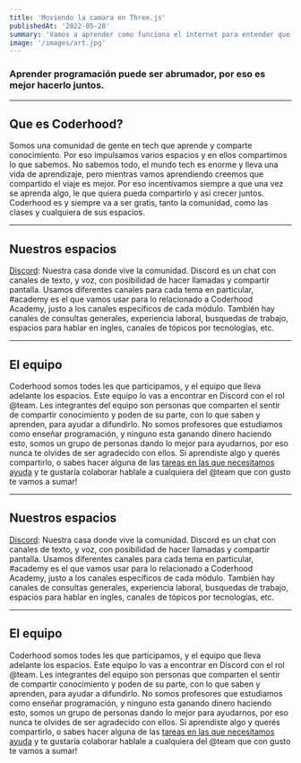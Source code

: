 ```yaml
---
title: 'Moviendo la camara en Three.js'
publishedAt: '2022-05-28'
summary: 'Vamos a aprender como funciona el internet para entender que es lo que vamos a estar aprendiendo a lo largo de este ciclo.'
image: '/images/art.jpg'
---
```


### Aprender programación puede ser abrumador, por eso es mejor hacerlo juntos.

---

## Que es Coderhood?
Somos una comunidad de gente en tech que aprende y comparte conocimiento. Por eso impulsamos varios espacios y en ellos compartimos lo que sabemos. No sabemos todo, el mundo tech es enorme y lleva una vida de aprendizaje, pero mientras vamos aprendiendo creemos que compartido el viaje es mejor. Por eso incentivamos siempre a que una vez se aprenda algo, le que quiera pueda compartirlo y asi crecer juntos. Coderhood es y siempre va a ser gratis, tanto la comunidad, como las clases y cualquiera de sus espacios.

---

## Nuestros espacios

[Discord](https://discord.gg/JJpBQYJ): Nuestra casa donde vive la comunidad. Discord es un chat con canales de texto, y voz, con posibilidad de hacer llamadas y compartir pantalla. Usamos diferentes canales para cada tema en particular, #academy es el que vamos usar para lo relacionado a Coderhood Academy, justo a los canales específicos de cada módulo. También hay canales de consultas generales, experiencia laboral, busquedas de trabajo, espacios para hablar en ingles, canales de tópicos por tecnologías, etc.

---

## El equipo
Coderhood somos todes les que participamos, y el equipo que lleva adelante los espacios. Este equipo lo vas a encontrar en Discord con el rol @team. Les integrantes del equipo son personas que comparten el sentir de compartir conocimiento y poden de su parte, con lo que saben y aprenden, para ayudar a difundirlo. No somos profesores que estudiamos como enseñar programación, y ninguno esta ganando dinero haciendo esto, somos un grupo de personas dando lo mejor para ayudarnos, por eso nunca te olvides de ser agradecido con ellos. Si aprendiste algo y querés compartirlo, o sabes hacer alguna de las [tareas en las que necesitamos ayuda](https://coderhood.dev/join-team) y te gustaría colaborar hablale a cualquiera del @team que con gusto te vamos a sumar!

---

## Nuestros espacios

[Discord](https://discord.gg/JJpBQYJ): Nuestra casa donde vive la comunidad. Discord es un chat con canales de texto, y voz, con posibilidad de hacer llamadas y compartir pantalla. Usamos diferentes canales para cada tema en particular, #academy es el que vamos usar para lo relacionado a Coderhood Academy, justo a los canales específicos de cada módulo. También hay canales de consultas generales, experiencia laboral, busquedas de trabajo, espacios para hablar en ingles, canales de tópicos por tecnologías, etc.

---

## El equipo
Coderhood somos todes les que participamos, y el equipo que lleva adelante los espacios. Este equipo lo vas a encontrar en Discord con el rol @team. Les integrantes del equipo son personas que comparten el sentir de compartir conocimiento y poden de su parte, con lo que saben y aprenden, para ayudar a difundirlo. No somos profesores que estudiamos como enseñar programación, y ninguno esta ganando dinero haciendo esto, somos un grupo de personas dando lo mejor para ayudarnos, por eso nunca te olvides de ser agradecido con ellos. Si aprendiste algo y querés compartirlo, o sabes hacer alguna de las [tareas en las que necesitamos ayuda](https://coderhood.dev/join-team) y te gustaría colaborar hablale a cualquiera del @team que con gusto te vamos a sumar!
